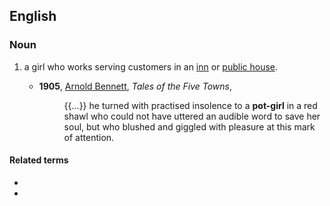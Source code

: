 ==English==

===Noun===
{{en-noun|head=[[pot]]-[[girl]]}}

# {{lb|en|dated}} a girl who works serving customers in an [[inn]] or [[public house]].
#* '''1905''', [[w:Arnold Bennett|Arnold Bennett]], ''Tales of the Five Towns'',
#*: {{...}} he turned with practised insolence to a '''pot-girl''' in a red shawl who could not have uttered an audible word to save her soul, but who blushed and giggled with pleasure at this mark of attention.

====Related terms====
* {{l|en|potboy}}
* {{l|en|potman}}